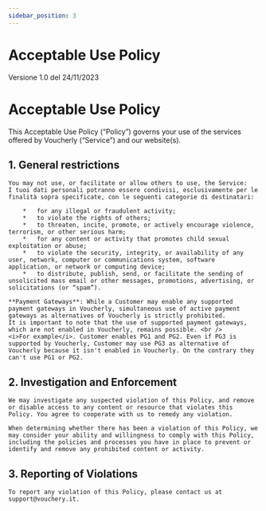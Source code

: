 ```yaml
---
sidebar_position: 3
---
```


# Acceptable Use Policy

Versione 1.0 del 24/11/2023

Acceptable Use Policy
================================================================================================

This Acceptable Use Policy (“Policy”) governs your use of the services offered by Voucherly (“Service”) and our website(s).

## 1. General restrictions 
    You may not use, or facilitate or allow others to use, the Service:
    I tuoi dati personali potranno essere condivisi, esclusivamente per le finalità sopra specificate, con le seguenti categorie di destinatari:
        
        *   for any illegal or fraudulent activity;
        *   to violate the rights of others;            
        *   to threaten, incite, promote, or actively encourage violence, terrorism, or other serious harm;
        *   for any content or activity that promotes child sexual exploitation or abuse;
        *   to violate the security, integrity, or availability of any user, network, computer or communications system, software application, or network or computing device;
        *   to distribute, publish, send, or facilitate the sending of unsolicited mass email or other messages, promotions, advertising, or solicitations (or “spam”).

    **Payment Gateways**: While a Customer may enable any supported payment gateways in Voucherly, simultaneous use of active payment gateways as alternatives of Voucherly is strictly prohibited.
    It is important to note that the use of supported payment gateways, which are not enabled in Voucherly, remains possible. <br />
    <i>For example</i>. Customer enables PG1 and PG2. Even if PG3 is supported by Voucherly, Customer may use PG3 as alternative of Voucherly because it isn't enabled in Voucherly. On the contrary they can't use PG1 or PG2.
    
## 2. Investigation and Enforcement
    We may investigate any suspected violation of this Policy, and remove or disable access to any content or resource that violates this Policy. You agree to cooperate with us to remedy any violation.
    
    When determining whether there has been a violation of this Policy, we may consider your ability and willingness to comply with this Policy, including the policies and processes you have in place to prevent or identify and remove any prohibited content or activity.

## 3. Reporting of Violations
    To report any violation of this Policy, please contact us at support@vouchery.it.
